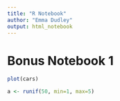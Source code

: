 ```yaml
---
title: "R Notebook"
author: "Emma Dudley"
output: html_notebook
---
```


# Bonus Notebook 1

```r
plot(cars)
```

```r
a <- runif(50, min=1, max=5)
```
